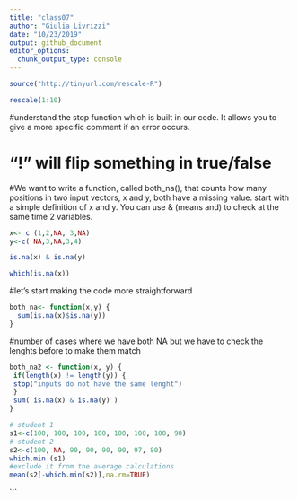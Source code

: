 ```yaml
---
title: "class07"
author: "Giulia Livrizzi"
date: "10/23/2019"
output: github_document
editor_options: 
  chunk_output_type: console
---
```


```r
source("http://tinyurl.com/rescale-R")
```

```r
rescale(1:10)
```


#understand the stop function which is built in our code. It allows you to give a more specific comment if an error occurs. 

# "!" will flip something in true/false
#We want to write a function, called both_na(), that counts how many positions in two input vectors, x and y, both have a missing value. start with a simple definition of x and y. You can use & (means and) to check at the same time 2 variables.

```r
x<- c (1,2,NA, 3,NA)
y<-c( NA,3,NA,3,4)

is.na(x) & is.na(y)
```
```r
which(is.na(x))
```
#let's start making the code more straightforward
```r
both_na<- function(x,y) {
  sum(is.na(x)$is.na(y))
}
```
#number of cases where we have both NA but we have to check the lenghts before to make them match
```r
both_na2 <- function(x, y) {
 if(length(x) != length(y)) {
 stop("inputs do not have the same lenght")
 }
 sum( is.na(x) & is.na(y) )
}
```

```r
# student 1
s1<-c(100, 100, 100, 100, 100, 100, 100, 90)
# student 2
s2<-c(100, NA, 90, 90, 90, 90, 97, 80)
which.min (s1)
#exclude it from the average calculations
mean(s2[-which.min(s2)],na.rm=TRUE)
```

```


